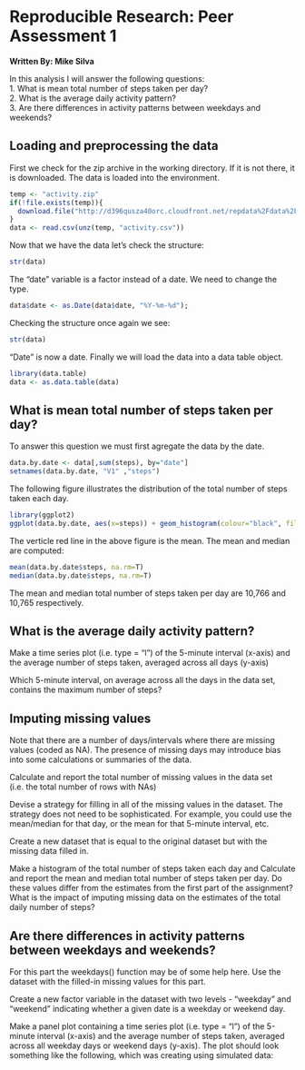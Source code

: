 # Reproducible Research: Peer Assessment 1
**Written By: Mike Silva**  

In this analysis I will answer the following questions:  
1. What is mean total number of steps taken per day?  
2. What is the average daily activity pattern?  
3. Are there differences in activity patterns between weekdays and weekends?  

## Loading and preprocessing the data
First we check for the zip archive in the working directory.  If it is not there, it is downloaded.  The data is loaded into the environment.
```r
temp <- "activity.zip"
if(!file.exists(temp)){
  download.file("http://d396qusza40orc.cloudfront.net/repdata%2Fdata%2Factivity.zip",temp)
}
data <- read.csv(unz(temp, "activity.csv"))
```
Now that we have the data let's check the structure:
```r
str(data)
```
The "date" variable is a factor instead of a date.  We need to change the type.
```r
data$date <- as.Date(data$date, "%Y-%m-%d");
```
Checking the structure once again we see:
```r
str(data)
```
"Date" is now a date.  Finally we will load the data into a data table object.
```r
library(data.table)
data <- as.data.table(data)
```

## What is mean total number of steps taken per day?
To answer this question we must first agregate the data by the date.
```r
data.by.date <- data[,sum(steps), by="date"]
setnames(data.by.date, "V1" ,"steps")
```
The following figure illustrates the distribution of the total number of steps taken each day.
```r
library(ggplot2)
ggplot(data.by.date, aes(x=steps)) + geom_histogram(colour="black", fill="#fc9272", binwidth=1000) + geom_vline(aes(xintercept=mean(steps, na.rm=T)), color="#de2d26", linetype="dashed", size=1) + ggtitle("Figure 1: Total number of steps taken each day") + theme(plot.title=element_text(size=rel(1.25), lineheight=2, face="bold"))
```

The verticle red line in the above figure is the mean.  The mean and median are computed:
```r
mean(data.by.date$steps, na.rm=T)
median(data.by.date$steps, na.rm=T)
```
The mean and median total number of steps taken per day are 10,766 and 10,765 respectively.

## What is the average daily activity pattern?

Make a time series plot (i.e. type = "l") of the 5-minute interval (x-axis) and the average number of steps taken, averaged across all days (y-axis)

Which 5-minute interval, on average across all the days in the data set, contains the maximum number of steps?


## Imputing missing values
Note that there are a number of days/intervals where there are missing values (coded as NA). The presence of missing days may introduce bias into some calculations or summaries of the data.

Calculate and report the total number of missing values in the data set (i.e. the total number of rows with NAs)

Devise a strategy for filling in all of the missing values in the dataset. The strategy does not need to be sophisticated. For example, you could use the mean/median for that day, or the mean for that 5-minute interval, etc.

Create a new dataset that is equal to the original dataset but with the missing data filled in.

Make a histogram of the total number of steps taken each day and Calculate and report the mean and median total number of steps taken per day. Do these values differ from the estimates from the first part of the assignment? What is the impact of imputing missing data on the estimates of the total daily number of steps?


## Are there differences in activity patterns between weekdays and weekends?
For this part the weekdays() function may be of some help here. Use the dataset with the filled-in missing values for this part.

Create a new factor variable in the dataset with two levels - "weekday" and "weekend" indicating whether a given date is a weekday or weekend day.

Make a panel plot containing a time series plot (i.e. type = "l") of the 5-minute interval (x-axis) and the average number of steps taken, averaged across all weekday days or weekend days (y-axis). The plot should look something like the following, which was creating using simulated data:
